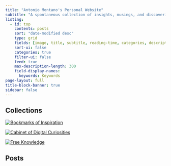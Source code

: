 ```yaml
---
title: "Antonio Montano's Personal Website"
subtitle: "A spontaneous collection of insights, musings, and discoveries—because curiosity knows no boundaries"
listing:
  - id: top
    contents: posts
    sort: "date-modified desc"
    type: grid
    fields: [image, title, subtitle, reading-time, categories, description, author, date, date-modified, keywords]
    sort-ui: false
    categories: true
    filter-ui: false
    feed: true
    max-description-length: 300
    field-display-names:
      keywords: Keywords
page-layout: full
title-block-banner: true
sidebar: false 
---
```


<h2><span id="app"></span></h2>

<script>
  var app = document.getElementById('app');

  var typewriter = new Typewriter(app, {
    loop: false,
    delay: 75,
    cursor: '|',
  });

  typewriter
    .typeString('Welcome! ')
    .pauseFor(1000)
    .changeDeleteSpeed(5)
    .typeString('Here, you\'ll find a variety of short (and not so short) <span style="color: #FF00FF;">articles</span> on <span style="color: #27ae60;">topics</span> I thought might interest others. You can explore different categories using the menu on the side.')
    .pauseFor(1000)
    .deleteChars(172)
    .typeString('Check also the <span style="color: #FF00FF;">services</span> I offer as a <span style="color: #27ae60;">consultant</span> for all types of businesses, including startups, SMBs, and large enterprises. You can find the detailed list of services on the <em>Services</em> page accessible from the menu at the top.')
    .pauseFor(1000)
    .deleteChars(235)
    .typeString('Enjoy!')
    .start();
</script>

## Collections

::: {layout="[[1,1,1]]"}
[![<span style="display: block; text-align: center; font-weight: bold;">Bookmarks of Inspiration</span>](static/bookmarks-inspiration.png)](collections/bookmarks-inspiration.qmd){fig-alt="Bookmarks of Inspiration"}

[![<span style="display: block; text-align: center; font-weight: bold;">Cabinet of Digital Curiosities</span>](static/cabinet-digital-curiosities.png)](collections/cabinet-digital-curiosities.qmd){fig-alt="Cabinet of Digital Curiosities"}

[![<span style="display: block; text-align: center; font-weight: bold;">Free Knowledge</span>](static/free-knowledge.png)](collections/free-knowledge.qmd){fig-alt="Free Knowledge"}
:::

## Posts

::: {#top}
:::

<div class="sharethis-inline-follow-buttons"></div>
